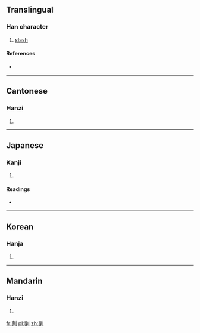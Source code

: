 ==Translingual==

===Han character===
{{Han char|rn=18|rad=刀|as=11|sn=13|four=5230<sub>0</sub>|canj=十戈中弓 (JILN)}}

# [[slash]]

====References====
* {{Han ref|kx=0143.190|dkj=02148|dj=0324.060|hdz=10353.020|uh=5278|ud=21112|bh=DCC7|bd=56519}}

----

==Cantonese==

===Hanzi===
{{yue-hanzi|jyut=|y=jyun1}}

# {{defn|lang=yue|sort=刀11}}

----

==Japanese==

===Kanji===
{{ja-kanji|grade=|rs=刀11}}

# {{defn|lang=ja|sort=刀11}}

====Readings====
* {{ja-readings|on=[[たん]] (tan), [[だん]] (dan), [[せん]] (sen)|kun=[[きる]] (kiru), [[さく]] (saku), [[たつ]] (tatsu), [[ほしいまま]] (hoshiimama)}}

----

==Korean==

===Hanja===
{{ko-hanja|hangeul=[[단]], [[전]]|rv=dan, jeon|mr=tan, chŏn}}

# {{defn|lang=ko|sort=刀11}}

----

==Mandarin==

===Hanzi===
{{cmn-hanzi|pin=[[tuán]] ([[tuan2]])|wg=t'uan<sup>2</sup>}}

# {{defn|lang=cmn|sort=刀11}}

[[fr:剸]]
[[pl:剸]]
[[zh:剸]]